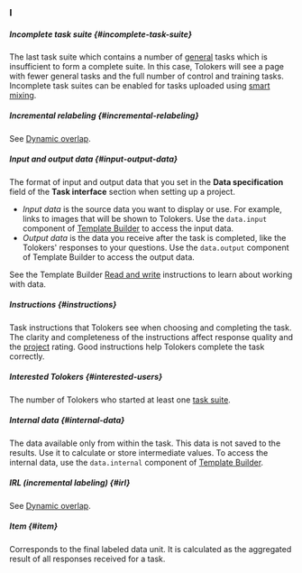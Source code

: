 ### I

##### Incomplete task suite {#incomplete-task-suite}

The last task suite which contains a number of [general](#general-task) tasks which is insufficient to form a complete suite. In this case, Tolokers will see a page with fewer general tasks and the full number of control and training tasks. Incomplete task suites can be enabled for tasks uploaded using [smart mixing](#smart-mixing).

##### Incremental relabeling {#incremental-relabeling}

See [Dynamic overlap](#dynamic-overlap).

##### Input and output data {#input-output-data}

The format of input and output data that you set in the **Data specification** field of the **Task interface** section when setting up a project.

  - _Input data_ is the source data you want to display or use. For example, links to images that will be shown to Tolokers. Use the `data.input` component of [Template Builder](/docs-new/template-builder/) to access the input data.
  - _Output data_ is the data you receive after the task is completed, like the Tolokers' responses to your questions. Use the `data.output` component of Template Builder to access the output data.

See the Template Builder [Read and write](/docs-new/template-builder/operations/input-output-data) instructions to learn about working with data.

##### Instructions {#instructions}

Task instructions that Tolokers see when choosing and completing the task. The clarity and completeness of the instructions affect response quality and the [project](#project) rating. Good instructions help Tolokers complete the task correctly.

##### Interested Tolokers {#interested-users}

The number of Tolokers who started at least one [task suite](#task-suite).

##### Internal data {#internal-data}

The data available only from within the task. This data is not saved to the results. Use it to calculate or store intermediate values. To access the internal data, use the `data.internal` component of [Template Builder](/docs-new/template-builder/operations/input-output-data).

##### IRL (incremental labeling) {#irl}

See [Dynamic overlap](#dynamic-overlap).

##### Item {#item}

Corresponds to the final labeled data unit. It is calculated as the aggregated result of all responses received for a task.
